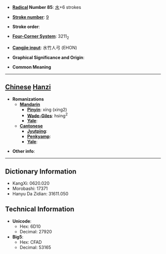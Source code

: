 * '''[[Wiktionary:Chinese radical index| Radical]] Number 85''': [[Wiktionary:Chinese radical index 水|水]]+6 strokes

* '''[[Wiktionary:Chinese total strokes index|Stroke number]]''': [[Wiktionary:Chinese total strokes index 9|9]]

* '''Stroke order''': 

* '''[[Wiktionary:Chinese four corner index|Four-Corner System]]''': 3211<sub>2</sub>

* '''[[Wiktionary:Chinese Cangjie index|Cangjie input]]''': 水竹人弓 (EHON)

* '''Graphical Significance and Origin''': 

* '''Common Meaning'''

----

== [[Chinese]] [[Hanzi]] ==

* '''Romanizations'''
** '''[[Mandarin]]'''
*** '''[[Pinyin]]''': xíng (xing2)
*** '''[[Wade-Giles]]''': hsing<sup>2</sup>
*** '''[[Yale]]''': 
** '''[[Cantonese]]'''
*** '''[[Jyutping]]''':
*** '''[[Penkyamp]]''': 
*** '''[[Yale]]''': 

* '''Other info''': 

----

== Dictionary Information ==

* KangXi: 0620.020
* Morobashi: 17371
* Hanyu Da Zidian: 31611.050

== Technical Information ==

* '''Unicode''':
** Hex: 6D10
** Decimal: 27920
* '''Big5''':
** Hex: CFAD
** Decimal: 53165